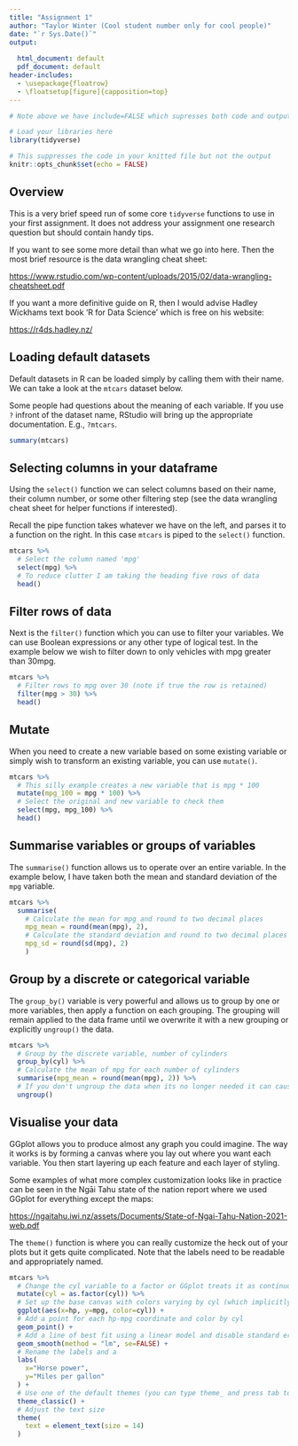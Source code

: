 ```yaml
---
title: "Assignment 1"
author: "Taylor Winter (Cool student number only for cool people)"
date: "`r Sys.Date()`"
output:
  
  html_document: default
  pdf_document: default
header-includes:
  - \usepackage{floatrow}
  - \floatsetup[figure]{capposition=top}
---
```


```r
# Note above we have include=FALSE which supresses both code and output just for this chunk

# Load your libraries here
library(tidyverse)

# This suppresses the code in your knitted file but not the output
knitr::opts_chunk$set(echo = FALSE)

```

## Overview

This is a very brief speed run of some core `tidyverse` functions to use in your first assignment. It does not address your assignment one research question but should contain handy tips.

If you want to see some more detail than what we go into here. Then the most brief resource is the data wrangling cheat sheet:

<https://www.rstudio.com/wp-content/uploads/2015/02/data-wrangling-cheatsheet.pdf>

If you want a more definitive guide on R, then I would advise Hadley Wickhams text book 'R for Data Science' which is free on his website:

<https://r4ds.hadley.nz/>

## Loading default datasets

Default datasets in R can be loaded simply by calling them with their name. We can take a look at the `mtcars` dataset below.

Some people had questions about the meaning of each variable. If you use `?` infront of the dataset name, RStudio will bring up the appropriate documentation. E.g., `?mtcars`.

```r
summary(mtcars)
```

## Selecting columns in your dataframe

Using the `select()` function we can select columns based on their name, their column number, or some other filtering step (see the data wrangling cheat sheet for helper functions if interested).

Recall the pipe function takes whatever we have on the left, and parses it to a function on the right. In this case `mtcars` is piped to the `select()` function.

```r
mtcars %>%
  # Select the column named 'mpg'
  select(mpg) %>%
  # To reduce clutter I am taking the heading five rows of data
  head()
```

## Filter rows of data

Next is the `filter()` function which you can use to filter your variables. We can use Boolean expressions or any other type of logical test. In the example below we wish to filter down to only vehicles with mpg greater than 30mpg.

```r
mtcars %>%
  # Filter rows to mpg over 30 (note if true the row is retained)
  filter(mpg > 30) %>%
  head()
```

## Mutate

When you need to create a new variable based on some existing variable or simply wish to transform an existing variable, you can use `mutate()`.

```r
mtcars %>%
  # This silly example creates a new variable that is mpg * 100
  mutate(mpg_100 = mpg * 100) %>%
  # Select the original and new variable to check them
  select(mpg, mpg_100) %>%
  head()
```

## Summarise variables or groups of variables

The `summarise()` function allows us to operate over an entire variable. In the example below, I have taken both the mean and standard deviation of the `mpg` variable.

```r
mtcars %>%
  summarise(
    # Calculate the mean for mpg and round to two decimal places
    mpg_mean = round(mean(mpg), 2),
    # Calculate the standard deviation and round to two decimal places
    mpg_sd = round(sd(mpg), 2)
    )
```

## Group by a discrete or categorical variable

The `group_by()` variable is very powerful and allows us to group by one or more variables, then apply a function on each grouping. The grouping will remain applied to the data frame until we overwrite it with a new grouping or explicitly `ungroup()` the data.

```r
mtcars %>%
  # Group by the discrete variable, number of cylinders
  group_by(cyl) %>%
  # Calculate the mean of mpg for each number of cylinders
  summarise(mpg_mean = round(mean(mpg), 2)) %>%
  # If you don't ungroup the data when its no longer needed it can cause problems
  ungroup()
```

## Visualise your data

GGplot allows you to produce almost any graph you could imagine. The way it works is by forming a canvas where you lay out where you want each variable. You then start layering up each feature and each layer of styling.

Some examples of what more complex customization looks like in practice can be seen in the Ngāi Tahu state of the nation report where we used GGplot for everything except the maps:

<https://ngaitahu.iwi.nz/assets/Documents/State-of-Ngai-Tahu-Nation-2021-web.pdf>

The `theme()` function is where you can really customize the heck out of your plots but it gets quite complicated. Note that the labels need to be readable and appropriately named.

```r

mtcars %>%
  # Change the cyl variable to a factor or GGplot treats it as continuous
  mutate(cyl = as.factor(cyl)) %>%
  # Set up the base canvas with colors varying by cyl (which implicitly groups the data)
  ggplot(aes(x=hp, y=mpg, color=cyl)) +
  # Add a point for each hp-mpg coordinate and color by cyl
  geom_point() +
  # Add a line of best fit using a linear model and disable standard errors
  geom_smooth(method = "lm", se=FALSE) +
  # Rename the labels and a
  labs(
    x="Horse power",
    y="Miles per gallon"
  ) +
  # Use one of the default themes (you can type theme_ and press tab to see other options)
  theme_classic() +
  # Adjust the text size
  theme(
    text = element_text(size = 14)
  )

```
